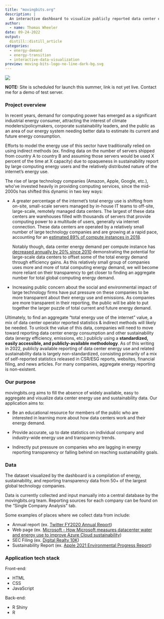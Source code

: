 ```yaml
---
title: "movingbits.org"
description: |
  An interactive dashboard to visualize publicly reported data center energy use and sustainability reporting transparency trends from 50+ of the largest global technology companies.
author:
  - name: Thomas Wheeler
date: 09-24-2022
output:
  distill::distill_article
categories:
  - energy-demand
  - energy-transition
  - interactive-data-visualization
preview: moving-bits-logo-no-line-dark-bg.svg
---
```


<img src="movingbits_home.png"/>

**NOTE:** Site is scheduled for launch this summer, link is not yet live. Contact me for a demo of test server.

### Project overview

In recent years, demand for computing power has emerged as a significant industrial energy consumer, attracting the interest of climate modelers/policymakers, corporate sustainability leaders, and the public as an area of our energy system needing better data to estimate its current and future energy consumption.

Efforts to model the energy use of this sector have traditionally relied on using indirect methods (ex. finding data on the number of servers shipped from country A to country B and assuming those servers would be used X percent of the time at X capacity) due to opaqueness in sustainability report by large computing energy users and the relatively distributed nature of the internet's energy use.

The rise of large technology companies (Amazon, Apple, Google, etc.), who've invested heavily in providing computing services, since the mid-2000s has shifted this dynamic in two key ways:

- A greater percentage of the internet's total energy use is shifting from on-site, small-scale servers managed by in-house IT teams to off-site, large-scale, remotely managed data centers. The largest of these data centers are warehouses filled with thousands of servers that provide computing power to a multitude of users, generally via internet connection. These data centers are operated by a relatively small number of large technology companies and are growing at a rapid pace, accounting for an [estimated 89% of compute instances in 2018](https://datacenters.lbl.gov/sites/default/files/Masanet_et_al_Science_2020.full_.pdf). 

  Notably though, data center energy demand per compute instance has [decreased annually by 20% since 2010](https://datacenters.lbl.gov/sites/default/files/Masanet_et_al_Science_2020.full_.pdf) demonstrating the potential for large-scale data centers to offset some of the total energy demand through efficiency gains. As this relatively small group of companies uses more and more of total computing energy demand, we will become more reliant on their transparency to get closer to finding an aggregate number for total global computing energy demand.

- Increasing public concern about the social and environmental impact of large technology firms have put pressure on these companies to be more transparent about their energy use and emissions. As companies are more transparent in their reporting, the public will be able to put together the larger puzzle of total current and future energy demand.

Ultimately, to find an aggregate "total energy use of the internet" value, a mix of data center operator reported statistics & indirect methods will likely be needed. To unlock the value of this data, companies will need to move toward reporting data center energy consumption and other sustainability data (energy efficiency, emissions, etc.) publicly using a **standardized, easily accessible, and publicly-available methodology**. As of this writing in 2022, publicly available reporting of data center energy use and related sustainability data is largely non-standardized, consisting primarily of a mix of self-reported statistics released in CSR/ESG reports, websites, financial filing, and news articles. For many companies, aggregate energy reporting is non-existent.

### Our purpose

movingbits.org aims to fill the absence of widely available, easy to aggregate and visualize data center energy use and sustainability data. Our application aims to: 

- Be an educational resource for members of the public who are interested in learning more about how data centers work and their energy demand.

- Provide accurate, up to date statistics on individual company and industry-wide energy use and transparency trends.

- Indirectly put pressure on companies who are lagging in energy reporting transparency or falling behind on reaching sustainability goals.

### Data

The dataset visualized by the dashboard is a compilation of energy, sustainability, and reporting transparency data from 50+ of the largest global technology companies.

Data is currently collected and input manually into a central database by the movingbits.org team. Reporting sources for each company can be found on the "Single Company Analysis" tab.

Some examples of places where we collect data from include:

- Annual report (ex. [Twitter FY2020 Annual Report](https://s22.q4cdn.com/826641620/files/doc_financials/2020/ar/FiscalYR2020_Twitter_Annual_Report.pdf))
- Web page (ex. [Microsoft - How Microsoft measures datacenter water and energy use to improve Azure Cloud sustainability](https://azure.microsoft.com/en-us/blog/how-microsoft-measures-datacenter-water-and-energy-use-to-improve-azure-cloud-sustainability/))
- SEC Filing (ex. [Digital Realty 10K](https://ucsb.box.com/s/io6m91zf7g9o0uvci0c5oqrkt3hcj4c0))
- Sustainability Report (ex. [Apple 2021 Environmental Progress Report](https://www.apple.com/environment/pdf/Apple_Environmental_Progress_Report_2021.pdf))


### Application tech stack

Front-end:

- HTML
- CSS
- JavaScript

Back-end:

- R Shiny
- R

<script>
  $(function () {
    $('[data-toggle="tooltip"]').tooltip()
  })
</script>
